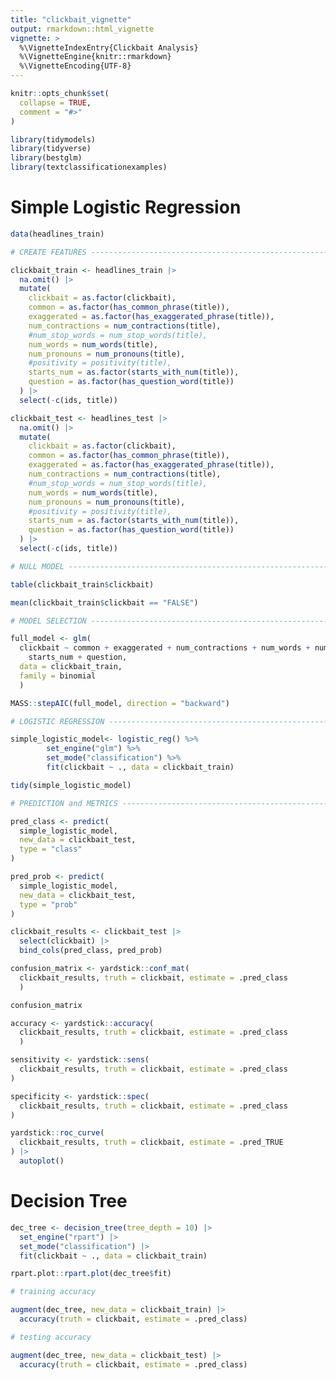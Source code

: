 ```yaml
---
title: "clickbait_vignette"
output: rmarkdown::html_vignette
vignette: >
  %\VignetteIndexEntry{Clickbait Analysis}
  %\VignetteEngine{knitr::rmarkdown}
  %\VignetteEncoding{UTF-8}
---
```


```r
knitr::opts_chunk$set(
  collapse = TRUE,
  comment = "#>"
)
```

```r
library(tidymodels)
library(tidyverse)
library(bestglm)
library(textclassificationexamples)
```

# Simple Logistic Regression 

```r
data(headlines_train)

# CREATE FEATURES ------------------------------------------------------------------------

clickbait_train <- headlines_train |>
  na.omit() |>
  mutate(
    clickbait = as.factor(clickbait),
    common = as.factor(has_common_phrase(title)),
    exaggerated = as.factor(has_exaggerated_phrase(title)), 
    num_contractions = num_contractions(title),
    #num_stop_words = num_stop_words(title),
    num_words = num_words(title),
    num_pronouns = num_pronouns(title),
    #positivity = positivity(title),
    starts_num = as.factor(starts_with_num(title)), 
    question = as.factor(has_question_word(title))
  ) |>
  select(-c(ids, title))

clickbait_test <- headlines_test |>
  na.omit() |>
  mutate(
    clickbait = as.factor(clickbait),
    common = as.factor(has_common_phrase(title)),
    exaggerated = as.factor(has_exaggerated_phrase(title)), 
    num_contractions = num_contractions(title),
    #num_stop_words = num_stop_words(title),
    num_words = num_words(title),
    num_pronouns = num_pronouns(title),
    #positivity = positivity(title),
    starts_num = as.factor(starts_with_num(title)), 
    question = as.factor(has_question_word(title))
  ) |>
  select(-c(ids, title))

# NULL MODEL -----------------------------------------------------------------------------

table(clickbait_train$clickbait)

mean(clickbait_train$clickbait == "FALSE")
```

```r
# MODEL SELECTION ------------------------------------------------------------------------

full_model <- glm(
  clickbait ~ common + exaggerated + num_contractions + num_words + num_pronouns + 
    starts_num + question, 
  data = clickbait_train, 
  family = binomial
  )

MASS::stepAIC(full_model, direction = "backward")

# LOGISTIC REGRESSION --------------------------------------------------------------------

simple_logistic_model<- logistic_reg() %>%
        set_engine("glm") %>%
        set_mode("classification") %>%
        fit(clickbait ~ ., data = clickbait_train)

tidy(simple_logistic_model)  

# PREDICTION and METRICS -----------------------------------------------------------------

pred_class <- predict(
  simple_logistic_model, 
  new_data = clickbait_test, 
  type = "class"
)

pred_prob <- predict(
  simple_logistic_model, 
  new_data = clickbait_test, 
  type = "prob"
)

clickbait_results <- clickbait_test |>
  select(clickbait) |>
  bind_cols(pred_class, pred_prob)

confusion_matrix <- yardstick::conf_mat(
  clickbait_results, truth = clickbait, estimate = .pred_class
  )

confusion_matrix

accuracy <- yardstick::accuracy(
  clickbait_results, truth = clickbait, estimate = .pred_class
  )

sensitivity <- yardstick::sens(
  clickbait_results, truth = clickbait, estimate = .pred_class
)

specificity <- yardstick::spec(
  clickbait_results, truth = clickbait, estimate = .pred_class
)

yardstick::roc_curve(
  clickbait_results, truth = clickbait, estimate = .pred_TRUE
) |>
  autoplot()
```

# Decision Tree 

```r
dec_tree <- decision_tree(tree_depth = 10) |>
  set_engine("rpart") |>
  set_mode("classification") |> 
  fit(clickbait ~ ., data = clickbait_train)

rpart.plot::rpart.plot(dec_tree$fit)
```

```r
# training accuracy 

augment(dec_tree, new_data = clickbait_train) |> 
  accuracy(truth = clickbait, estimate = .pred_class)

# testing accuracy 

augment(dec_tree, new_data = clickbait_test) |> 
  accuracy(truth = clickbait, estimate = .pred_class)
```



